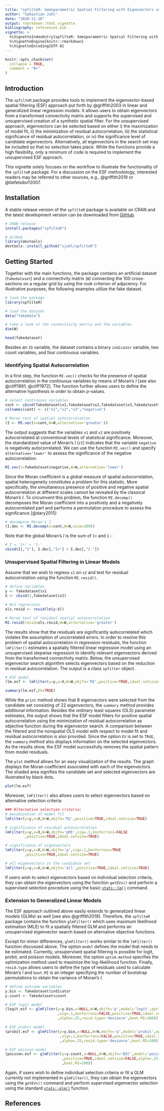 ```yaml
---
title: "spfilteR: Semiparametric Spatial Filtering with Eigenvectors in (Generalized) Linear Models"
author: "Sebastian Juhl"
date: "2020-11-18"
output: rmarkdown::html_vignette
bibliography: references.bib
vignette: >
  %\VignetteIndexEntry{spfilteR: Semiparametric Spatial Filtering with Eigenvectors in (Generalized) Linear Models}
  %\VignetteEngine{knitr::rmarkdown}
  %\VignetteEncoding{UTF-8}
---
```


```r
knitr::opts_chunk$set(
  collapse = TRUE,
  comment = "#>"
)
```

## Introduction
The `spfilteR` package provides tools to implement the eigenvector-based spatial filtering (ESF) approach put forth by @griffith2003 in linear and generalized linear regression models. It allows users to obtain eigenvectors from a transformed connectivity matrix and supports the supervised and unsupervised creation of a synthetic spatial filter. For the unsupervised approach, eigenvectors can be selected based on either i) the maximization of model fit, ii) the minimization of residual autocorrelation, iii) the statistical significance of residual autocorrelation, or iv) the significance level of candidate eigenvectors. Alternatively, all eigenvectors in the search set may be included so that no selection takes place. While the functions provide a high flexibility, only a minimum of code is required to implement the unsupervised ESF approach.

This vignette solely focuses on the workflow to illustrate the functionality of the `spfilteR` package. For a discussion on the ESF methodology, interested readers may be referred to other sources, e.g., @griffith2019 or @tiefelsdorf2007.

## Installation
A stable release version of the `spfilteR` package is available on CRAN and the latest development version can be downloaded from [GitHub](https://github.com/sjuhl/spfilteR).

```r
# CRAN release
install.packages("spfilteR")

# GitHub
library(devtools)
devtools::install_github("sjuhl/spfilteR")
```

## Getting Started
Together with the main functions, the package contains an artificial dataset (`fakedataset`) and a connectivity matrix (`W`) connecting the 100 cross-sections on a regular grid by using the rook criterion of adjacency. For illustrative purposes, the following examples utilize the fake dataset.

```r
# load the package
library(spfilteR)

# load the dataset
data("fakedata")

# take a look at the connectivity matrix and the variables
dim(W)

head(fakedataset)
```

Besides an `ID` variable, the dataset contains a binary `indicator` variable, two count variables, and four continuous variables.

### Identifying Spatial Autocorrelation
In a first step, the function `MI.vec()` checks for the presence of spatial autocorrelation in the continuous variables by means of Moran's *I* [see also @cliff1981; @cliff1972]. The function further allows users to define the alternative hypothesis in order to obtain *p*-values.

```r
# select continuous variables
cont <- cbind(fakedataset$x1,fakedataset$x2,fakedataset$x3,fakedataset$negative)
colnames(cont) <- c("x1","x2","x3","negative")

# Moran test of spatial autocorrelation
(I <- MI.vec(x=cont,W=W,alternative='greater'))
```

The output suggests that the variables `x1` and `x2` are positively autocorrelated at conventional levels of statistical significance. Moreover, the standardized value of Moran's *I* (`zI`) indicates that the variable `negative` is negatively autocorrelated. We can use the function `MI.vec()` and specify `alternative='lower'` to assess the significance of the negative autocorrelation:

```r
MI.vec(x=fakedataset$negative,W=W,alternative='lower')
```

Since the Moran coefficient is a global measure of spatial autocorrelation, spatial heterogeneity constitutes a problem for this statistic. More specifically, the simultaneous presence of positive and negative spatial autocorrelation at different scales cannot be revealed by the classical Moran's *I*. To circumvent this problem, the function `MI.decomp()` decomposes the Moran coefficient into a positively and a negatively autocorrelated part and performs a permutation procedure to assess the significance [@dary2011]:

```r
# decompose Moran's I
(I.dec <- MI.decomp(x=cont,W=W,nsim=100))
```

Note that the global Moran's *I* is the sum of `I+` and `I-`:

```r
# I = 'I+' + 'I-'
cbind(I[,"I"], I.dec[,"I+"] + I.dec[,"I-"])
```

### Unsupervised Spatial Filtering in Linear Models
Assume that we wish to regress `x1` on `x2` and test for residual autocorrelation using the function `MI.resid()`.

```r
# define variables
y <- fakedataset$x1
X <- cbind(1,fakedataset$x2)

# OLS regression
ols.resid <- resid(lm(y~X))

# Moran test of residual spatial autocorrelation
MI.resid(resid=ols.resid,W=W,alternative='greater')
```

The results show that the residuals are significantly autocorrelated which violates the assumption of uncorrelated errors. In order to resolve this problem of spatial autocorrelation in regression residuals, the function `lmFilter()` estimates a spatially filtered linear regression model using an unsupervised stepwise regression to identify relevant eigenvectors derived from the transformed connectivity matrix. Below, the unsupervised eigenvector search algorithm selects eigenvectors based on the reduction in residual autocorrelation. The output is a class `spfilter` object.

```r
# ESF model
(lm.esf <- lmFilter(y=y,x=X,W=W,objfn='MI',positive=TRUE,ideal.setsize=TRUE,tol=.2))

summary(lm.esf,EV=TRUE)
```

While the `print` method shows that 8 eigenvectors were selected from the candidate set consisting of 22 eigenvectors, the `summary` method provides additional information. Besides the ordinary least squares (OLS) parameter estimates, the output shows that the ESF model filters for positive spatial autocorrelation using the minimization of residual autocorrelation as objective function during the eigenvector search. A comparison between the filtered and the nonspatial OLS model with respect to model fit and residual autocorrelation is also provided. Since the option `EV` is set to `TRUE`, the `summary` method also displays information on the selected eigenvectors. As the results show, the ESF model successfully removes the spatial pattern from model residuals.

The `plot` method allows for an easy visualization of the results. The graph displays the Moran coefficient associated with each of the eigenvectors. The shaded area signifies the candidate set and selected eigenvectors are illustrated by black dots.

```r
plot(lm.esf)
```

Moreover, `lmFilter()` also allows users to select eigenvectors based on alternative selection criteria:

```r
### Alternative selection criteria:
# maximization of model fit
lmFilter(y=y,x=X,W=W,objfn='R2',positive=TRUE,ideal.setsize=TRUE)

# significance of residual autocorrelation
lmFilter(y=y,x=X,W=W,objfn='pMI',sig=.1,bonferroni=FALSE
         ,positive=TRUE,ideal.setsize=TRUE)

# significance of eigenvectors
lmFilter(y=y,x=X,W=W,objfn='p',sig=.1,bonferroni=TRUE
         ,positive=TRUE,ideal.setsize=TRUE)

# all eigenvectors in the candidate set
lmFilter(y=y,x=X,W=W,objfn='all',positive=TRUE,ideal.setsize=TRUE)
```

If users wish to select eigenvectors based on individual selection criteria, they can obtain the eigenvectors using the function `getEVs()` and perform a supervised selection procedure using the basic [`stats::lm()`](https://www.rdocumentation.org/packages/stats/versions/3.6.2/topics/lm) command.

### Extension to Generalized Linear Models
The ESF approach outlined above easily extends to generalized linear models (GLMs) as well [see also @griffith2019]. Therefore, the `spfilteR` package contains the function `glmFilter()` which uses maximum likelihood estimation (MLE) to fit a spatially filtered GLM and performs an unsupervised eigenvector search based on alternative objective functions.

Except for minor differences, `glmFilter()` works similar to the `lmFilter()` function discussed above. The option `model` defines the model that needs to be estimated. Currently, unsupervised spatial filtering is possible for logit, probit, and poisson models. Moreover, the option `optim.method` specifies the optimization method used to maximize the log-likelihood function. Finally, `resid.type` allows users to define the type of residuals used to calculate Moran's *I* and `boot.MI` is an integer specifying the number of bootstrap permutations to obtain the variance of Moran's *I*.

```r
# define outcome variables
y.bin <- fakedataset$indicator
y.count <- fakedataset$count

# ESF logit model
(logit.esf <- glmFilter(y=y.bin,x=NULL,W=W,objfn='p',model='logit',optim.method='BFGS'
                        ,sig=.1,bonferroni=FALSE,positive=TRUE,ideal.setsize=FALSE
                        ,alpha=.25,resid.type='deviance',boot.MI=100))

# ESF probit model
(probit.esf <- glmFilter(y=y.bin,x=NULL,W=W,objfn='p',model='probit',optim.method='BFGS'
                         ,sig=.1,bonferroni=FALSE,positive=TRUE,ideal.setsize=FALSE
                         ,alpha=.25,resid.type='deviance',boot.MI=100))

# ESF poisson model
(poisson.esf <- glmFilter(y=y.count,x=NULL,W=W,objfn='BIC',model='poisson',optim.method='BFGS'
                          ,positive=TRUE,ideal.setsize=FALSE,alpha=.25,resid.type='deviance'
                          ,boot.MI=100))
```

Again, if users wish to define individual selection criteria or fit a GLM currently not implemented in `glmFilter()`, they can obtain the eigenvectors using the `getEVs()` command and perform supervised eigenvector selection using the standard [```stats::glm()```](https://www.rdocumentation.org/packages/stats/versions/3.6.2/topics/glm) function.

## References
